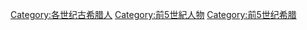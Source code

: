 [[Category:各世纪古希腊人|Category:各世纪古希腊人]]
[[Category:前5世紀人物|Category:前5世紀人物]]
[[Category:前5世纪希腊|Category:前5世纪希腊]]